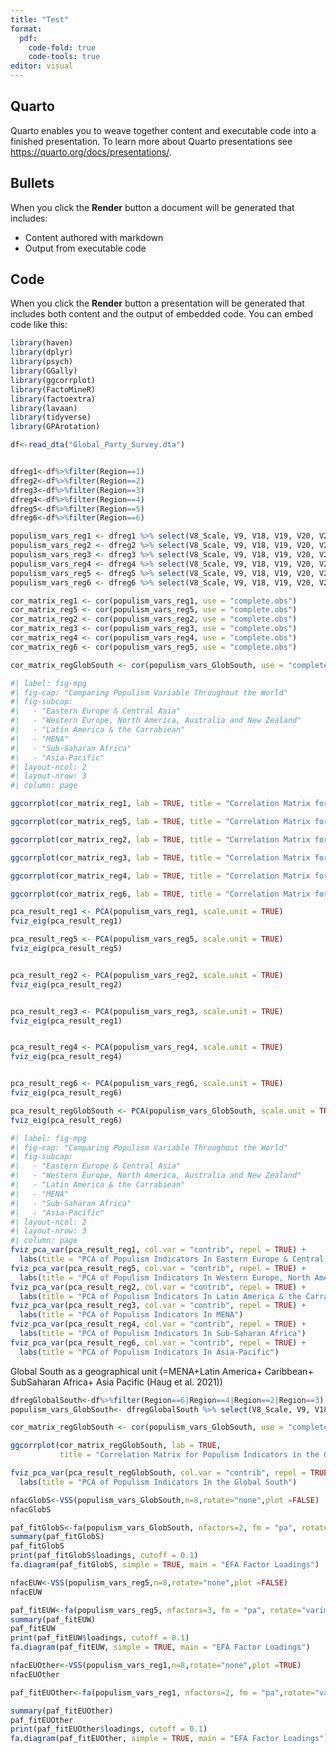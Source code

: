 ```yaml
---
title: "Test"
format:   
  pdf:
    code-fold: true
    code-tools: true
editor: visual
---
```


## Quarto

Quarto enables you to weave together content and executable code into a finished presentation. To learn more about Quarto presentations see <https://quarto.org/docs/presentations/>.

## Bullets

When you click the **Render** button a document will be generated that includes:

-   Content authored with markdown
-   Output from executable code

## Code

When you click the **Render** button a presentation will be generated that includes both content and the output of embedded code. You can embed code like this:

```r
library(haven)
library(dplyr)
library(psych)
library(GGally)
library(ggcorrplot) 
library(FactoMineR) 
library(factoextra)   
library(lavaan)
library(tidyverse)
library(GPArotation)
```

```r
df<-read_dta("Global_Party_Survey.dta")


dfreg1<-df%>%filter(Region==1)
dfreg2<-df%>%filter(Region==2)
dfreg3<-df%>%filter(Region==3)
dfreg4<-df%>%filter(Region==4)
dfreg5<-df%>%filter(Region==5)
dfreg6<-df%>%filter(Region==6)

populism_vars_reg1 <- dfreg1 %>% select(V8_Scale, V9, V18, V19, V20, V21)
populism_vars_reg2 <- dfreg2 %>% select(V8_Scale, V9, V18, V19, V20, V21)
populism_vars_reg3 <- dfreg3 %>% select(V8_Scale, V9, V18, V19, V20, V21)
populism_vars_reg4 <- dfreg4 %>% select(V8_Scale, V9, V18, V19, V20, V21)
populism_vars_reg5 <- dfreg5 %>% select(V8_Scale, V9, V18, V19, V20, V21)
populism_vars_reg6 <- dfreg6 %>% select(V8_Scale, V9, V18, V19, V20, V21)

cor_matrix_reg1 <- cor(populism_vars_reg1, use = "complete.obs")
cor_matrix_reg5 <- cor(populism_vars_reg5, use = "complete.obs")
cor_matrix_reg2 <- cor(populism_vars_reg2, use = "complete.obs")
cor_matrix_reg3 <- cor(populism_vars_reg3, use = "complete.obs")
cor_matrix_reg4 <- cor(populism_vars_reg4, use = "complete.obs")
cor_matrix_reg6 <- cor(populism_vars_reg5, use = "complete.obs")

cor_matrix_regGlobSouth <- cor(populism_vars_GlobSouth, use = "complete.obs")
```

```r
#| label: fig-mpg
#| fig-cap: "Comparing Populism Variable Throughout the World"
#| fig-subcap:
#|   - "Eastern Europe & Central Asia"
#|   - "Western Europe, North America, Australia and New Zealand"
#|   - "Latin America & the Carrabiean"
#|   - "MENA"
#|   - "Sub-Saharan Africa"
#|   - "Asia-Pacific"
#| layout-ncol: 2
#| layout-nrow: 3
#| column: page

ggcorrplot(cor_matrix_reg1, lab = TRUE, title = "Correlation Matrix for Populism Indicators in Eastern Europe & Central Asia")

ggcorrplot(cor_matrix_reg5, lab = TRUE, title = "Correlation Matrix for Populism Indicators in Western Europe, North America, Australia and New Zealand")

ggcorrplot(cor_matrix_reg2, lab = TRUE, title = "Correlation Matrix for Populism Indicators in Latin America & the Carrabiean")

ggcorrplot(cor_matrix_reg3, lab = TRUE, title = "Correlation Matrix for Populism Indicators in MENA")

ggcorrplot(cor_matrix_reg4, lab = TRUE, title = "Correlation Matrix for Populism Indicators in Sub-Saharan Africa")

ggcorrplot(cor_matrix_reg6, lab = TRUE, title = "Correlation Matrix for Populism Indicators in Asia-Pacific")

```

```r

pca_result_reg1 <- PCA(populism_vars_reg1, scale.unit = TRUE)
fviz_eig(pca_result_reg1)

pca_result_reg5 <- PCA(populism_vars_reg5, scale.unit = TRUE)
fviz_eig(pca_result_reg5)


pca_result_reg2 <- PCA(populism_vars_reg2, scale.unit = TRUE)
fviz_eig(pca_result_reg2)


pca_result_reg3 <- PCA(populism_vars_reg3, scale.unit = TRUE)
fviz_eig(pca_result_reg1)


pca_result_reg4 <- PCA(populism_vars_reg4, scale.unit = TRUE)
fviz_eig(pca_result_reg4)


pca_result_reg6 <- PCA(populism_vars_reg6, scale.unit = TRUE)
fviz_eig(pca_result_reg6)

pca_result_regGlobSouth <- PCA(populism_vars_GlobSouth, scale.unit = TRUE)
fviz_eig(pca_result_reg6)

```

```r
#| label: fig-mpg
#| fig-cap: "Comparing Populism Variable Throughout the World"
#| fig-subcap:
#|   - "Eastern Europe & Central Asia"
#|   - "Western Europe, North America, Australia and New Zealand"
#|   - "Latin America & the Carrabiean"
#|   - "MENA"
#|   - "Sub-Saharan Africa"
#|   - "Asia-Pacific"
#| layout-ncol: 2
#| layout-nrow: 3
#| column: page
fviz_pca_var(pca_result_reg1, col.var = "contrib", repel = TRUE) +
  labs(title = "PCA of Populism Indicators In Eastern Europe & Central Asia")
fviz_pca_var(pca_result_reg5, col.var = "contrib", repel = TRUE) +
  labs(title = "PCA of Populism Indicators In Western Europe, North America, Australia and New Zealand")
fviz_pca_var(pca_result_reg2, col.var = "contrib", repel = TRUE) +
  labs(title = "PCA of Populism Indicators In Latin America & the Carrabiean")
fviz_pca_var(pca_result_reg3, col.var = "contrib", repel = TRUE) +
  labs(title = "PCA of Populism Indicators In MENA")
fviz_pca_var(pca_result_reg4, col.var = "contrib", repel = TRUE) +
  labs(title = "PCA of Populism Indicators In Sub-Saharan Africa")
fviz_pca_var(pca_result_reg6, col.var = "contrib", repel = TRUE) +
  labs(title = "PCA of Populism Indicators In Asia-Pacific")
```

Global South as a geographical unit (=MENA+Latin America+ Caribbean+ SubSaharan Africa+ Asia Pacific (Haug et al. 2021))

```r
dfregGlobalSouth<-df%>%filter(Region==6|Region==4|Region==2|Region==3)
populism_vars_GlobSouth<- dfregGlobalSouth %>% select(V8_Scale, V9, V18, V19, V20, V21)

cor_matrix_regGlobSouth <- cor(populism_vars_GlobSouth, use = "complete.obs")

ggcorrplot(cor_matrix_regGlobSouth, lab = TRUE, 
           title = "Correlation Matrix for Populism Indicators in the Global South")

fviz_pca_var(pca_result_regGlobSouth, col.var = "contrib", repel = TRUE) +
  labs(title = "PCA of Populism Indicators In the Global South")

```

```r
nfacGlobS<-VSS(populism_vars_GlobSouth,n=8,rotate="none",plot =FALSE)
nfacGlobS

paf_fitGlobS<-fa(populism_vars_GlobSouth, nfactors=2, fm = "pa", rotate="varimax")
summary(paf_fitGlobS)
paf_fitGlobS
print(paf_fitGlobS$loadings, cutoff = 0.1) 
fa.diagram(paf_fitGlobS, simple = TRUE, main = "EFA Factor Loadings")
```

```r
nfacEUW<-VSS(populism_vars_reg5,n=8,rotate="none",plot =FALSE)
nfacEUW

paf_fitEUW<-fa(populism_vars_reg5, nfactors=3, fm = "pa", rotate="varimax")
summary(paf_fitEUW)
paf_fitEUW
print(paf_fitEUW$loadings, cutoff = 0.1) 
fa.diagram(paf_fitEUW, simple = TRUE, main = "EFA Factor Loadings")
```

```r
nfacEUOther<-VSS(populism_vars_reg1,n=8,rotate="none",plot =TRUE)
nfacEUOther

paf_fitEUOther<-fa(populism_vars_reg1, nfactors=2, fm = "pa",rotate="varimax")

summary(paf_fitEUOther)
paf_fitEUOther
print(paf_fitEUOther$loadings, cutoff = 0.1) 
fa.diagram(paf_fitEUOther, simple = TRUE, main = "EFA Factor Loadings")
```
